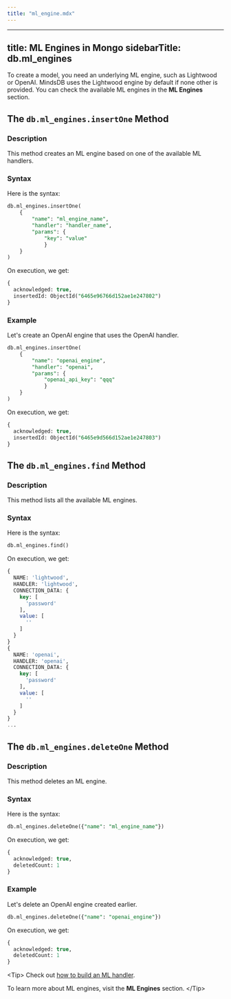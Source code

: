```yaml
---
title: "ml_engine.mdx"
---
```


---
title: ML Engines in Mongo
sidebarTitle: db.ml_engines
---

To create a model, you need an underlying ML engine, such as Lightwood or OpenAI. MindsDB uses the Lightwood engine by default if none other is provided. You can check the available ML engines in the **ML Engines** section.

## The `db.ml_engines.insertOne` Method

### Description

This method creates an ML engine based on one of the available ML handlers.

### Syntax

Here is the syntax:

```sql
db.ml_engines.insertOne(
    {
        "name": "ml_engine_name",
        "handler": "handler_name",
        "params": {
            "key": "value"
            }
    }
)
```

On execution, we get:

```sql
{
  acknowledged: true,
  insertedId: ObjectId("6465e96766d152ae1e247802")
}
```

### Example

Let's create an OpenAI engine that uses the OpenAI handler.

```sql
db.ml_engines.insertOne(
    {
        "name": "openai_engine",
        "handler": "openai",
        "params": {
            "openai_api_key": "qqq"
            }
    }
)
```

On execution, we get:

```sql
{
  acknowledged: true,
  insertedId: ObjectId("6465e9d566d152ae1e247803")
}
```

## The `db.ml_engines.find` Method

### Description

This method lists all the available ML engines.

### Syntax

Here is the syntax:

```sql
db.ml_engines.find()
```

On execution, we get:

```sql
{
  NAME: 'lightwood',
  HANDLER: 'lightwood',
  CONNECTION_DATA: {
    key: [
      'password'
    ],
    value: [
      ''
    ]
  }
}
{
  NAME: 'openai',
  HANDLER: 'openai',
  CONNECTION_DATA: {
    key: [
      'password'
    ],
    value: [
      ''
    ]
  }
}
...
```

## The `db.ml_engines.deleteOne` Method

### Description

This method deletes an ML engine.

### Syntax

Here is the syntax:

```sql
db.ml_engines.deleteOne({"name": "ml_engine_name"})
```

On execution, we get:

```sql
{
  acknowledged: true,
  deletedCount: 1
}
```

### Example

Let's delete an OpenAI engine created earlier.

```sql
db.ml_engines.deleteOne({"name": "openai_engine"})
```

On execution, we get:

```sql
{
  acknowledged: true,
  deletedCount: 1
}
```

&lt;Tip&gt;
Check out [how to build an ML handler](/contribute/ml-handlers).

To learn more about ML engines, visit the **ML Engines** section.
&lt;/Tip&gt;

